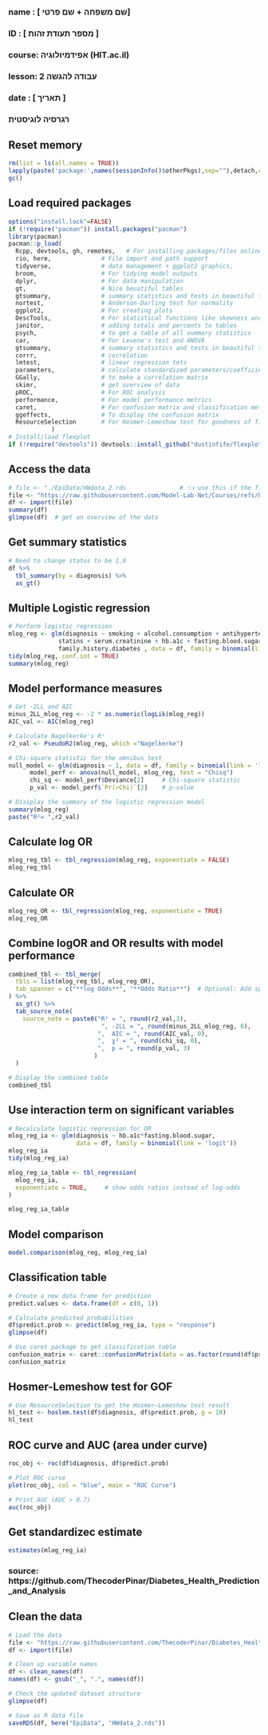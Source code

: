 ###
### name  : [ שם משפחה + שם פרטי]
### ID    : [ מספר תעודת זהות ]
### course: אפידמיולוגיה (HIT.ac.il)
### lesson: עבודה להגשה 2
### date  : [ תאריך ]
###   
###  רגרסיה לוגיסטית


## Reset memory
```{r setup-packages, include false}
rm(list = ls(all.names = TRUE))
lapply(paste('package:',names(sessionInfo()$otherPkgs),sep=""),detach,character.only=TRUE,unload=TRUE,force=TRUE)
gc()
```

## Load required packages
```{r load-packages, include false}
options("install.lock"=FALSE)
if (!require("pacman")) install.packages("pacman")
library(pacman)
pacman::p_load(
  Rcpp, devtools, gh, remotes,   # For installing packages/files online (like from GitHub)
  rio, here,              # File import and path support
  tidyverse,              # data management + ggplot2 graphics,
  broom,                  # For tidying model outputs
  dplyr,                  # For data manipulation
  gt,                     # Nice beuatiful tables
  gtsummary,              # summary statistics and tests in beautiful tables
  nortest,                # Anderson-Darling test for normality
  ggplot2,                # For creating plots
  DescTools,              # For statistical functions like skewness and kurtosis
  janitor,                # adding totals and percents to tables
  psych,                  # to get a table of all summary statistics
  car,                    # For Levene's test and ANOVA
  gtsummary,              # summary statistics and tests in beautiful tables
  corrr,                  # correlation
  lmtest,                 # linear regression tets
  parameters,             # calculate standardized parameters/coefficients
  GGally,                 # to make a correlation matrix
  skimr,                  # get overview of data
  pROC,                   # For ROC analysis
  performance,            # For model performance metrics
  caret,                  # For confusion matrix and classification metrics
  ggeffects,              # To display the confusion matrix
  ResourceSelection       # For Hosmer-Lemeshow test for goodness of fit 
            )
# Install/load flexplot
if (!require("devtools")) devtools::install_github("dustinfife/flexplot", ref = "development")  ;  if (!require("pacman")) install.packages("pacman")  ;  library(flexplot)
```

## Access the data
```{r read-data, echo=FALSE}
# file <- "./EpiData/HWdata_2.rds               # 👈 use this if the file is on your computer
file <- "https://raw.githubusercontent.com/Model-Lab-Net/Courses/refs/heads/main/Epi/Data/HWdata_2.rds"
df <- import(file)
summary(df)
glimpse(df)  # get an overview of the data
```

## Get summary statistics
```{r read-data, echo=FALSE}
# Need to change status to be 1,0 
df %>%
  tbl_summary(by = diagnosis) %>%
  as_gt()
```

## Multiple Logistic regression
```{r logistic_regression, echo=FALSE}
# Perform logistic regression
mlog_reg <- glm(diagnosis ~ smoking + alcohol.consumption + antihypertensive.medications + 
              statins + serum.creatinine + hb.a1c + fasting.blood.sugar + 
              family.history.diabetes , data = df, family = binomial(link = 'logit'))
tidy(mlog_reg, conf.int = TRUE)
summary(mlog_reg)
```

## Model performance measures
```{r model-performance, echo = TRUE}
# Get -2LL and AIC
minus_2LL_mlog_reg <- -2 * as.numeric(logLik(mlog_reg))
AIC_val <- AIC(mlog_reg)

# Calculate Nagelkerke's R²
r2_val <- PseudoR2(mlog_reg, which ="Nagelkerke")

# Chi-square statistic for the omnibus test
null_model <- glm(diagnosis ~ 1, data = df, family = binomial(link = 'logit')) # null model (intercept-only model)
      model_perf <- anova(null_model, mlog_reg, test = "Chisq")
      chi_sq <- model_perf$Deviance[2]     # Chi-square statistic
      p_val <- model_perf$`Pr(>Chi)`[2]    # p-value

# Disiplay the summary of the logistic regression model
summary(mlog_reg)
paste("R²= ",r2_val)
```

## Calculate log OR
```{r calc-log_OR, echo = TRUE}
mlog_reg_tbl <- tbl_regression(mlog_reg, exponentiate = FALSE)
mlog_reg_tbl
```

## Calculate OR
```{r calc-OR, include=FALSE}
mlog_reg_OR <- tbl_regression(mlog_reg, exponentiate = TRUE)
mlog_reg_OR
```

## Combine logOR and OR results with model performance 
```{r log_reg_tbl, echo = TRUE}
combined_tbl <- tbl_merge(
  tbls = list(mlog_reg_tbl, mlog_reg_OR),
  tab_spanner = c("**log Odds**", "**Odds Ratio**")  # Optional: Add spanning headers
) %>%
  as_gt() %>%
  tab_source_note(
    source_note = paste0("R² = ", round(r2_val,3),
                          ", -2LL = ", round(minus_2LL_mlog_reg, 0), 
                         ",  AIC = ", round(AIC_val, 0),
                         ",  χ² = ", round(chi_sq, 0),
                         ",  p = ", round(p_val, 3)
                        )
  )

# Display the combined table
combined_tbl
```


## Use interaction term on significant variables
```{r OR, include=FALSE}
# Recalculate logistic regression for OR
mlog_reg_ia <- glm(diagnosis ~ hb.a1c*fasting.blood.sugar,
                   data = df, family = binomial(link = 'logit'))
mlog_reg_ia
tidy(mlog_reg_ia)

mlog_reg_ia_table <- tbl_regression(
  mlog_reg_ia,
  exponentiate = TRUE,     # show odds ratios instead of log-odds
)

mlog_reg_ia_table
```


## Model comparison
```{r mdodel-comparison, echo = TRUE}
model.comparison(mlog_reg, mlog_reg_ia)
```


## Classification table
```{r log_reg-pred, echo = TRUE}
# Create a new data frame for prediction
predict.values <- data.frame(df = c(0, 1))

# Calculate predicted probabilities
df$predict.prob <- predict(mlog_reg_ia, type = "response")
glimpse(df)

# Use caret package to get classification table
confusion_matrix <- caret::confusionMatrix(data = as.factor(round(df$predict.prob,0)), reference = as.factor(df$diagnosis))
confusion_matrix
```

## Hosmer-Lemeshow test for GOF
```{r , echo=FALSE}
# Use ResourceSelection to get the Hosmer–Lemeshow test result
hl_test <- hoslem.test(df$diagnosis, df$predict.prob, g = 10)  
hl_test
```


## ROC curve and AUC (area under curve)
```{r mlog_reg-ROC, echo = TRUE}
roc_obj <- roc(df$diagnosis, df$predict.prob)

# Plot ROC curve
plot(roc_obj, col = "blue", main = "ROC Curve")

# Print AUC (AUC > 0.7)
auc(roc_obj)
```

## Get standardizec estimate
```{r std-est, echo = TRUE}
estimates(mlog_reg_ia)
```









### source: https://github.com/ThecoderPinar/Diabetes_Health_Prediction_and_Analysis
## Clean the data
```{r clean-data, echo=FALSE}
# Load the data
file <- "https://raw.githubusercontent.com/ThecoderPinar/Diabetes_Health_Prediction_and_Analysis/refs/heads/main/raw/diabetes_data.csv"
df <- import(file)

# Clean up variable names
df <- clean_names(df)
names(df) <- gsub("_", ".", names(df))

# Check the updated dataset structure
glimpse(df)

# Save as R data file
saveRDS(df, here("EpiData", "HWdata_2.rds"))
```